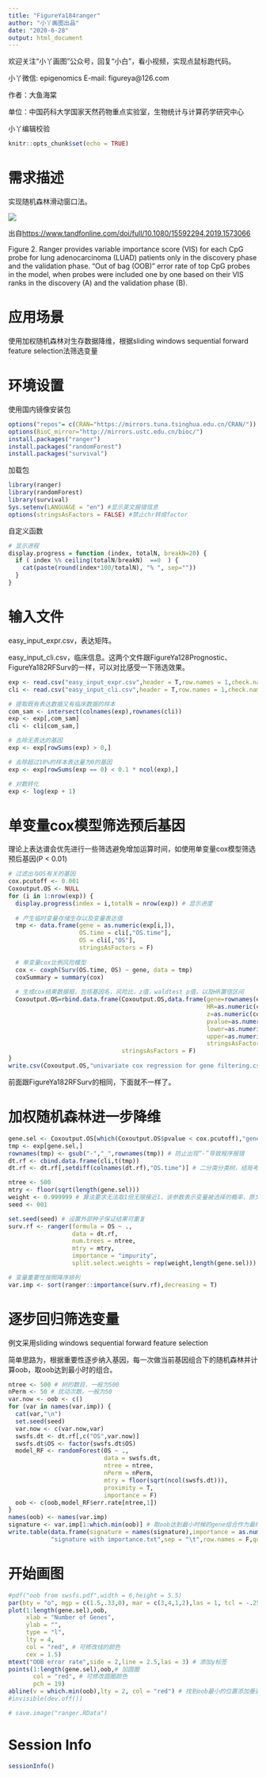 ```yaml
---
title: "FigureYa184ranger"
author: "小丫画图出品"
date: "2020-6-28"
output: html_document
---
```

欢迎关注“小丫画图”公众号，回复“小白”，看小视频，实现点鼠标跑代码。

小丫微信: epigenomics  E-mail: figureya@126.com

作者：大鱼海棠

单位：中国药科大学国家天然药物重点实验室，生物统计与计算药学研究中心

小丫编辑校验

```r
knitr::opts_chunk$set(echo = TRUE)
```

# 需求描述

实现随机森林滑动窗口法。

![](example.png)

出自<https://www.tandfonline.com/doi/full/10.1080/15592294.2019.1573066>

Figure 2. Ranger provides variable importance score (VIS) for each CpG probe for lung adenocarcinoma (LUAD) patients only in the discovery phase and the validation phase. "Out of bag (OOB)" error rate of top CpG probes in the model, when probes were included one by one based on their VIS ranks in the discovery (A) and the validation phase (B).

# 应用场景

使用加权随机森林对生存数据降维，根据sliding windows sequential forward feature selection法筛选变量

# 环境设置

使用国内镜像安装包

```r
options("repos"= c(CRAN="https://mirrors.tuna.tsinghua.edu.cn/CRAN/"))
options(BioC_mirror="http://mirrors.ustc.edu.cn/bioc/")
install.packages("ranger")
install.packages("randomForest")
install.packages("survival")
```

加载包

```r
library(ranger)
library(randomForest)
library(survival)
Sys.setenv(LANGUAGE = "en") #显示英文报错信息
options(stringsAsFactors = FALSE) #禁止chr转成factor
```

自定义函数

```r
# 显示进程
display.progress = function (index, totalN, breakN=20) {
  if ( index %% ceiling(totalN/breakN)  ==0  ) {
    cat(paste(round(index*100/totalN), "% ", sep=""))
  }
}  
```

# 输入文件

easy_input_expr.csv，表达矩阵。

easy_input_cli.csv，临床信息。这两个文件跟FigureYa128Prognostic、FigureYa182RFSurv的一样，可以对比感受一下筛选效果。

```r
exp <- read.csv("easy_input_expr.csv",header = T,row.names = 1,check.names = F,stringsAsFactors = F)
cli <- read.csv("easy_input_cli.csv",header = T,row.names = 1,check.names = F,stringsAsFactors = F)

# 提取既有表达数据又有临床数据的样本
com_sam <- intersect(colnames(exp),rownames(cli))
exp <- exp[,com_sam]
cli <- cli[com_sam,]

# 去除无表达的基因
exp <- exp[rowSums(exp) > 0,]

# 去除超过10%的样本表达量为0的基因
exp <- exp[rowSums(exp == 0) < 0.1 * ncol(exp),]

# 对数转化
exp <- log(exp + 1)
```

# 单变量cox模型筛选预后基因

理论上表达谱会优先进行一些筛选避免增加运算时间，如使用单变量cox模型筛选预后基因(P < 0.01)

```r
# 过滤出与OS有关的基因
cox.pcutoff <- 0.001
Coxoutput.OS <- NULL
for (i in 1:nrow(exp)) {
  display.progress(index = i,totalN = nrow(exp)) # 显示进度
  
  # 产生临时变量存储生存以及变量表达值
  tmp <- data.frame(gene = as.numeric(exp[i,]),
                    OS.time = cli[,"OS.time"],
                    OS = cli[,"OS"],
                    stringsAsFactors = F)
  
  # 单变量cox比例风险模型
  cox <- coxph(Surv(OS.time, OS) ~ gene, data = tmp)
  coxSummary = summary(cox)
  
  # 生成cox结果数据框，包括基因名，风险比，z值，waldtest p值，以及HR置信区间
  Coxoutput.OS=rbind.data.frame(Coxoutput.OS,data.frame(gene=rownames(exp)[i],
                                                        HR=as.numeric(coxSummary$coefficients[,"exp(coef)"]),
                                                        z=as.numeric(coxSummary$coefficients[,"z"]),
                                                        pvalue=as.numeric(coxSummary$coefficients[,"Pr(>|z|)"]),
                                                        lower=as.numeric(coxSummary$conf.int[,3]),
                                                        upper=as.numeric(coxSummary$conf.int[,4]),
                                                        stringsAsFactors = F),
                                stringsAsFactors = F)
}
write.csv(Coxoutput.OS,"univariate cox regression for gene filtering.csv",row.names = F,quote = F)
```

前面跟FigureYa182RFSurv的相同，下面就不一样了。

# 加权随机森林进一步降维

```r
gene.sel <- Coxoutput.OS[which(Coxoutput.OS$pvalue < cox.pcutoff),"gene"]
tmp <- exp[gene.sel,]
rownames(tmp) <- gsub("-","_",rownames(tmp)) # 防止出现“-”导致程序报错
dt.rf <- cbind.data.frame(cli,t(tmp))
dt.rf <- dt.rf[,setdiff(colnames(dt.rf),"OS.time")] # 二分类分类树，结局考虑overall survival

ntree <- 500
mtry <- floor(sqrt(length(gene.sel)))
weight <- 0.999999 # 算法要求无法取1但无限接近1，该参数表示变量被选择的概率，原文为100%。
seed <- 001

set.seed(seed) # 设置外部种子保证结果可重复
surv.rf <- ranger(formula = OS ~ ., 
                  data = dt.rf,
                  num.trees = ntree,
                  mtry = mtry,
                  importance = "impurity",
                  split.select.weights = rep(weight,length(gene.sel)))

# 变量重要性按照降序排列
var.imp <- sort(ranger::importance(surv.rf),decreasing = T)
```

# 逐步回归筛选变量

例文采用sliding windows sequential forward feature selection

简单思路为，根据重要性逐步纳入基因，每一次做当前基因组合下的随机森林并计算oob，取oob达到最小时的组合。

```r
ntree <- 500 # 树的数目，一般为500
nPerm <- 50 # 扰动次数，一般为50
var.now <- oob <- c()
for (var in names(var.imp)) {
  cat(var,"\n")
  set.seed(seed)
  var.now <- c(var.now,var)
  swsfs.dt <- dt.rf[,c("OS",var.now)]
  swsfs.dt$OS <- factor(swsfs.dt$OS)
  model_RF <- randomForest(OS ~ ., 
                           data = swsfs.dt,
                           ntree = ntree, 
                           nPerm = nPerm, 
                           mtry = floor(sqrt(ncol(swsfs.dt))), 
                           proximity = T,
                           importance = F)
  oob <- c(oob,model_RF$err.rate[ntree,1])
}
names(oob) <- names(var.imp)
signature <- var.imp[1:which.min(oob)] # 取oob达到最小时候的gene组合作为最终signature
write.table(data.frame(signature = names(signature),importance = as.numeric(signature),stringsAsFactors = F),
            "signature with importance.txt",sep = "\t",row.names = F,quote = F)
```

# 开始画图

```r
#pdf("oob from swsfs.pdf",width = 6,height = 5.5)
par(bty = "o", mgp = c(1.5,.33,0), mar = c(3,4,1,2),las = 1, tcl = -.25)
plot(1:length(gene.sel),oob,
     xlab = "Number of Genes",
     ylab = "",
     type = "l",
     lty = 4,
     col = "red", # 可修改线的颜色
     cex = 1.5)
mtext("OOB error rate",side = 2,line = 2.5,las = 3) # 添加y标签
points(1:length(gene.sel),oob,# 加圆圈
       col = "red", # 可修改圆圈颜色
       pch = 19)
abline(v = which.min(oob),lty = 2, col = "red") # 找到oob最小的位置添加垂直虚线
#invisible(dev.off())

# save.image("ranger.RData")
```

# Session Info

```r
sessionInfo()
```